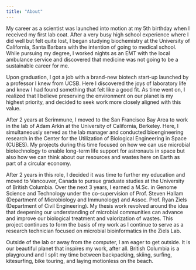 ```yaml
---
title: "About"
---
```


My career as a scientist was launched into motion at my 5th birthday when I received my first lab coat. After a very busy high school experience where I did well but felt quite lost, I began studying biochemistry at the University of California, Santa Barbara with the intention of going to medical school. While pursuing my degree, I worked nights as an EMT with the local ambulance service and discovered that medicine was not going to be a sustainable career for me.

Upon graduation, I got a job with a brand-new biotech start-up launched by a professor I knew from UCSB. Here I discovered the joys of laboratory life and knew I had found something that felt like a good fit. As time went on, I realized that I believe preserving the environment on our planet is my highest priority, and decided to seek work more closely aligned with this value.

After 2 years at Serimmune, I moved to the San Francisco Bay Area to work in the lab of Adam Arkin at the University of California, Berkeley. Here, I simultaneously served as the lab manager and conducted bioengineering research in the Center for the Utilization of Biological Engineering in Space (CUBES). My projects during this time focused on how we can use microbial biotechnology to enable long-term life support for astronauts in space but also how we can think about our resources and wastes here on Earth as part of a circular economy.

After 2 years in this role, I decided it was time to further my education and moved to Vancouver, Canada to pursue graduate studies at the University of British Columbia. Over the next 3 years, I earned a M.Sc. in Genome Science and Technology under the co-supervision of Prof. Steven Hallam (Department of Microbiology and Immunology) and Assoc. Prof. Ryan Ziels (Department of Civil Engineering). My thesis work revolved around the idea that deepening our understanding of microbial communities can advance and improve our biological treatment and valorization of wastes. This project continues to form the basis of my work as I continue to serve as a research technician focused on microbial bioinformatics in the Ziels Lab.

Outside of the lab or away from the computer, I am eager to get outside. It is our beautiful planet that inspires my work, after all. British Columbia is a playground and I split my time between backpacking, skiing, surfing, kitesurfing, bike touring, and laying motionless on the beach.
